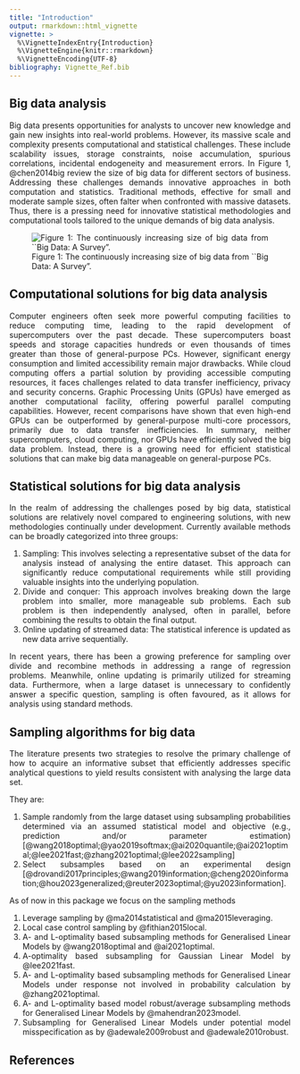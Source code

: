 ```yaml
---
title: "Introduction"
output: rmarkdown::html_vignette
vignette: >
  %\VignetteIndexEntry{Introduction}
  %\VignetteEngine{knitr::rmarkdown}
  %\VignetteEncoding{UTF-8}
bibliography: Vignette_Ref.bib
---
```


<style>
body {
text-align: justify}
</style>

## Big data analysis

Big data presents opportunities for analysts to uncover new knowledge and gain new insights into real-world problems.
However, its massive scale and complexity presents computational and statistical challenges. 
These include scalability issues, storage constraints, noise accumulation, spurious correlations, incidental endogeneity and measurement errors. 
In Figure 1, @chen2014big review the size of big data for different sectors of business.
Addressing these challenges demands innovative approaches in both computation and statistics.
Traditional methods, effective for small and moderate sample sizes, often falter when confronted with massive datasets.
Thus, there is a pressing need for innovative statistical methodologies and computational tools tailored to the unique demands of big data analysis.

![Figure 1: The continuously increasing size of big data from ``Big Data: A Survey".](../man/figures/Figure_1.webp)

## Computational solutions for big data analysis

Computer engineers often seek more powerful computing facilities to reduce computing time, leading to the rapid development of supercomputers over the past decade. 
These supercomputers boast speeds and storage capacities hundreds or even thousands of times greater than those of general-purpose PCs. 
However, significant energy consumption and limited accessibility remain major drawbacks. 
While cloud computing offers a partial solution by providing accessible computing resources, it faces challenges related to data transfer inefficiency, privacy and security concerns. 
Graphic Processing Units (GPUs) have emerged as another computational facility, offering powerful parallel computing capabilities. 
However, recent comparisons have shown that even high-end GPUs can be outperformed by general-purpose multi-core processors, primarily due to data transfer inefficiencies. 
In summary, neither supercomputers, cloud computing, nor GPUs have efficiently solved the big data problem. 
Instead, there is a growing need for efficient statistical solutions that can make big data manageable on general-purpose PCs.

## Statistical solutions for big data analysis

In the realm of addressing the challenges posed by big data, statistical solutions are relatively novel compared to engineering solutions, with new methodologies continually under development. 
Currently available methods can be broadly categorized into three groups:

1. Sampling: This involves selecting a representative subset of the data for analysis instead of analysing the entire dataset. This approach can significantly reduce computational requirements while still providing valuable insights into the underlying population.
2. Divide and conquer: This approach involves breaking down the large problem into smaller, more manageable sub problems. Each sub problem is then independently analysed, often in parallel, before combining the results to obtain the final output.
3. Online updating of streamed data: The statistical inference is updated as new data arrive sequentially.

In recent years, there has been a growing preference for sampling over divide and recombine methods in addressing a range of regression problems. 
Meanwhile, online updating is primarily utilized for streaming data. 
Furthermore, when a large dataset is unnecessary to confidently answer a specific question, sampling is often favoured, as it allows for analysis using standard methods.

## Sampling algorithms for big data

The literature presents two strategies to resolve the primary challenge of how to acquire an informative subset that efficiently addresses specific analytical questions to yield results consistent with analysing the large data set. 

They are:

1. Sample randomly from the large dataset using subsampling probabilities determined via an assumed statistical model and objective (e.g., prediction and/or parameter estimation) [@wang2018optimal;@yao2019softmax;@ai2020quantile;@ai2021optimal;@lee2021fast;@zhang2021optimal;@lee2022sampling]
2. Select subsamples based on an experimental design [@drovandi2017principles;@wang2019information;@cheng2020information;@hou2023generalized;@reuter2023optimal;@yu2023information].

As of now in this package we focus on the sampling methods

1. Leverage sampling by @ma2014statistical and @ma2015leveraging.
2. Local case control sampling by @fithian2015local.
3. A- and L-optimality based subsampling methods for Generalised Linear Models by @wang2018optimal and @ai2021optimal.
4. A-optimality based subsampling for Gaussian Linear Model by @lee2021fast.
5. A- and L-optimality based subsampling methods for Generalised Linear Models under response not involved in probability calculation by @zhang2021optimal.
6. A- and L-optimality based model robust/average subsampling methods for Generalised Linear Models by @mahendran2023model.
7. Subsampling for Generalised Linear Models under potential model misspecification as by @adewale2009robust and @adewale2010robust.

## References
